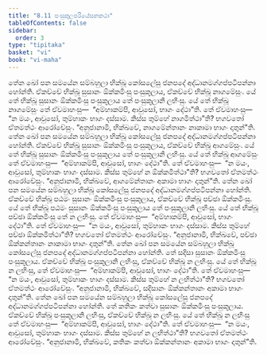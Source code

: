 ```yaml
---
title: "8.11 පංසුකූලපරියේසනකථා"
tableOfContents: false
sidebar:
  order: 3
type: "tipitaka"
basket: "vi"
book: "vi-maha"
---
```



<DynamicBreadcrumb />

<Division number="341" book="vi-maha">

<Paragraph number="1597" book="vi-maha">
තේන ඛෝ පන සමයේන සම්බහුලා භික්ඛූ කෝසලේසු ජනපදේ අද්ධානමග්ගප්පටිපන්නා හෝන්ති. ඒකච්චේ භික්ඛූ සුසානං ඕක්කමිංසු පංසුකූලාය, ඒකච්චේ භික්ඛූ නාගමේසුං. යේ තේ භික්ඛූ සුසානං ඕක්කමිංසු පංසුකූලාය තේ පංසුකූලානි ලභිංසු. යේ තේ භික්ඛූ නාගමේසුං තේ ඒවමාහංසු—  “අම්හාකම්පි, ආවුසෝ, භාගං දේථා”ති. තේ ඒවමාහංසු—  “න මයං, ආවුසෝ, තුම්හාකං භාගං දස්සාම. කිස්ස තුම්හේ නාගමිත්ථා”ති? භගවතෝ ඒතමත්ථං ආරෝචේසුං. “අනුජානාමි, භික්ඛවේ, නාගමේන්තානං නාකාමා භාගං දාතුන්”ති.
</Paragraph>

<Paragraph number="1598" book="vi-maha">
තේන ඛෝ පන සමයේන සම්බහුලා භික්ඛූ කෝසලේසු ජනපදේ අද්ධානමග්ගප්පටිපන්නා හෝන්ති. ඒකච්චේ භික්ඛූ සුසානං ඕක්කමිංසු පංසුකූලාය, ඒකච්චේ භික්ඛූ ආගමේසුං. යේ තේ භික්ඛූ සුසානං ඕක්කමිංසු පංසුකූලාය තේ පංසුකූලානි ලභිංසු. යේ තේ භික්ඛූ ආගමේසුං තේ ඒවමාහංසු—  “අම්හාකම්පි, ආවුසෝ, භාගං දේථා”ති. තේ ඒවමාහංසු—  “න මයං, ආවුසෝ, තුම්හාකං භාගං දස්සාම. කිස්ස තුම්හේ න ඕක්කමිත්ථා”ති? භගවතෝ ඒතමත්ථං ආරෝචේසුං. “අනුජානාමි, භික්ඛවේ, ආගමේන්තානං අකාමා භාගං දාතුන්”ති.
</Paragraph>

<Paragraph number="1599" book="vi-maha">
තේන ඛෝ පන සමයේන සම්බහුලා භික්ඛූ කෝසලේසු ජනපදේ අද්ධානමග්ගප්පටිපන්නා හෝන්ති. ඒකච්චේ භික්ඛූ පඨමං සුසානං ඕක්කමිංසු පංසුකූලාය, ඒකච්චේ භික්ඛූ පච්ඡා ඕක්කමිංසු. යේ තේ භික්ඛූ පඨමං සුසානං ඕක්කමිංසු පංසුකූලාය තේ පංසුකූලානි ලභිංසු. යේ තේ භික්ඛූ පච්ඡා ඕක්කමිංසු තේ න ලභිංසු. තේ ඒවමාහංසු—  “අම්හාකම්පි, ආවුසෝ, භාගං දේථා”ති. තේ ඒවමාහංසු—  “න මයං, ආවුසෝ, තුම්හාකං භාගං දස්සාම. කිස්ස තුම්හේ පච්ඡා ඕක්කමිත්ථා”ති? භගවතෝ ඒතමත්ථං ආරෝචේසුං. “අනුජානාමි, භික්ඛවේ, පච්ඡා ඕක්කන්තානං නාකාමා භාගං දාතුන්”ති.
</Paragraph>

<Paragraph number="1600" book="vi-maha">
තේන ඛෝ පන සමයේන සම්බහුලා භික්ඛූ කෝසලේසු ජනපදේ අද්ධානමග්ගප්පටිපන්නා හෝන්ති. තේ සදිසා සුසානං ඕක්කමිංසු පංසුකූලාය. ඒකච්චේ භික්ඛූ පංසුකූලානි ලභිංසු, ඒකච්චේ භික්ඛූ න ලභිංසු. යේ තේ භික්ඛූ න ලභිංසු, තේ ඒවමාහංසු—  “අම්හාකම්පි, ආවුසෝ, භාගං දේථා”ති. තේ ඒවමාහංසු—  “න මයං, ආවුසෝ, තුම්හාකං භාගං දස්සාම. කිස්ස තුම්හේ න ලභිත්ථා”ති? භගවතෝ ඒතමත්ථං ආරෝචේසුං. “අනුජානාමි, භික්ඛවේ, සදිසානං ඕක්කන්තානං අකාමා භාගං දාතුන්”ති.
</Paragraph>

<Paragraph number="1601" book="vi-maha">
තේන ඛෝ පන සමයේන සම්බහුලා භික්ඛූ කෝසලේසු ජනපදේ අද්ධානමග්ගප්පටිපන්නා හෝන්ති. තේ කතිකං කත්වා සුසානං ඕක්කමිංසු පංසුකූලාය. ඒකච්චේ භික්ඛූ පංසුකූලානි ලභිංසු, ඒකච්චේ භික්ඛූ න ලභිංසු. යේ තේ භික්ඛූ න ලභිංසු තේ ඒවමාහංසු—  “අම්හාකම්පි, ආවුසෝ, භාගං දේථා”ති. තේ ඒවමාහංසු—  “න මයං, ආවුසෝ, තුම්හාකං භාගං දස්සාම. කිස්ස තුම්හේ න ලභිත්ථා”ති? භගවතෝ ඒතමත්ථං ආරෝචේසුං. “අනුජානාමි, භික්ඛවේ, කතිකං කත්වා ඕක්කන්තානං අකාමා භාගං දාතුන්”ති.
</Paragraph>
</Division>